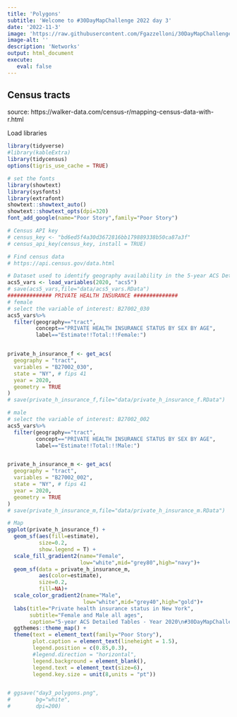 ```yaml
---
title: 'Polygons'
subtitle: 'Welcome to #30DayMapChallenge 2022 day 3'
date: '2022-11-3'
image: 'https://raw.githubusercontent.com/Fgazzelloni/30DayMapChallenge/master/2022/day3_polygons/day3_polygons.png'
image-alt: ''
description: 'Networks'
output: html_document
execute: 
   eval: false
---
```



## Census tracts

source: https://walker-data.com/census-r/mapping-census-data-with-r.html

Load libraries
```r

library(tidyverse)
#library(kableExtra)
library(tidycensus)
options(tigris_use_cache = TRUE)

# set the fonts
library(showtext)
library(sysfonts)
library(extrafont)
showtext::showtext_auto()
showtext::showtext_opts(dpi=320)
font_add_google(name="Poor Story",family="Poor Story")

# Census API key
# census_key <- "bd6ed5f4a30d3672816bb179889338b50ca87a3f"
# census_api_key(census_key, install = TRUE)

# Find census data
# https://api.census.gov/data.html

# Dataset used to identify geography availability in the 5-year ACS Detailed Tables
acs5_vars <- load_variables(2020, "acs5")
# save(acs5_vars,file="data/acs5_vars.RData")
############## PRIVATE HEALTH INSURANCE ############## 
# female
# select the variable of interest: B27002_030
acs5_vars%>%
  filter(geography=="tract",
         concept=="PRIVATE HEALTH INSURANCE STATUS BY SEX BY AGE",
         label=="Estimate!!Total:!!Female:") 


private_h_insurance_f <- get_acs(
  geography = "tract", 
  variables = "B27002_030",
  state = "NY", # fips 41
  year = 2020,
  geometry = TRUE
)
# save(private_h_insurance_f,file="data/private_h_insurance_f.RData")

# male
# select the variable of interest: B27002_002
acs5_vars%>%
  filter(geography=="tract",
         concept=="PRIVATE HEALTH INSURANCE STATUS BY SEX BY AGE",
         label=="Estimate!!Total:!!Male:") 


private_h_insurance_m <- get_acs(
  geography = "tract", 
  variables = "B27002_002",
  state = "NY", # fips 41
  year = 2020,
  geometry = TRUE
)
# save(private_h_insurance_m,file="data/private_h_insurance_m.RData")

# Map
ggplot(private_h_insurance_f) +
  geom_sf(aes(fill=estimate),
          size=0.2,
          show.legend = T) +
  scale_fill_gradient2(name="Female",
                       low="white",mid="grey80",high="navy")+
  geom_sf(data = private_h_insurance_m, 
          aes(color=estimate),
          size=0.2,
          fill=NA)+
  scale_color_gradient2(name="Male",
                        low="white",mid="grey40",high="gold")+
  labs(title="Private health insurance status in New York",
       subtitle="Female and Male all ages",
       caption="5-year ACS Detailed Tables - Year 2020\n#30DayMapChallenge 2022 Day 3: Polygons\nDataSource: census.gov | Map: Federica Gazzelloni (@fgazzelloni)") +
  ggthemes::theme_map() +
  theme(text = element_text(family="Poor Story"),
        plot.caption = element_text(lineheight = 1.5),
        legend.position = c(0.85,0.3),
        #legend.direction = "horizontal",
        legend.background = element_blank(),
        legend.text = element_text(size=6),
        legend.key.size = unit(8,units = "pt"))


# ggsave("day3_polygons.png",
#        bg="white",
#        dpi=200)

```
